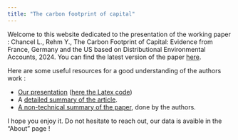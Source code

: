 ```yaml
---
title: "The carbon footprint of capital"
---
```


Welcome to this website dedicated to the presentation of the working paper : Chancel L., Rehm Y., The Carbon Footprint of Capital: Evidence from France, Germany and the US based on Distributional Environmental Accounts, 2024. You can find the latest version of the paper [here](https://www.dropbox.com/scl/fi/8jsi7pgno80xlhhjsu3zc/CarbonCapital2023ChancelRehm.pdf?rlkey=nu70bve6k1ofmqz2zpttox9gh&e=1).

Here are some useful resources for a good understanding of the authors work :

- [Our presentation](./Resources/Slides/Slides.pdf) ([here the Latex code](./Resources/Slides/Slides.tex))
- A [detailed summary of the article](summary.qmd).
- [A non-technical summary of the paper](https://www.dropbox.com/scl/fi/ae41ery33g7lprqgmfomg/ChancelRehm2023CarbonCapital_Summary.pdf?rlkey=c2o8750f6qogd2b4q0uvq8tg1), done by the authors.

I hope you enjoy it. Do not hesitate to reach out, our data is avaible in the "About" page !

